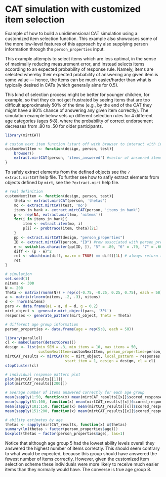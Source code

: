 CAT simulation with customized item selection
======================================

Example of how to build a unidimensional CAT simulation using a customized item selection function. 
This example also showcases some of the more low-level features of this approach by also supplying 
person information through the `person_properties` input.

This example attempts to select items which are less optimal, in the sense of maximally reducing measurement error,
and instead selects items according to an expected probability of response rule. Namely, items are selected
whereby their expected probability of answering any given item is some value --- hence, the items can be much easier/harder than what is typically desired in CATs (which generally aims for 0.5). 

This kind of selection process might be better for younger children, for example, so that they do not get frustrated by seeing items that are too difficult approximately 50% of the time (e.g., by the end of the CAT they might have a 80% chance of answering any given item correctly). The simulation example below sets up different selection rules for 4 different age categories (ages 5:8), where the probability of correct endorsement decreases from .80 to .50 for older participants.

```r
library(mirtCAT)
```

```r
# custom next item function (start off with browser to interact with internal objects)
customNextItem <- function(design, person, test){
    browser()
    extract.mirtCAT(person, 'items_answered') #vector of answered items and their order
}
```

To safely extract elements from the defined objects see the `?extract.mirtCAT` help file. To further see 
how to safly extract elements from objects defined by `mirt`, see the `?extract.mirt` help file.

```r
# real definition
customNextItem <- function(design, person, test){
    theta <- extract.mirtCAT(person, 'thetas')
    mo <- extract.mirtCAT(test, 'mo')
    items_in_bank <- extract.mirtCAT(person, 'items_in_bank')
    p <- rep(NA, extract.mirt(mo, 'nitems'))
    for(i in items_in_bank){
        item <- extract.item(mo, i)
        p[i] <- probtrace(item, theta)[2L]
    }
    pp <- extract.mirtCAT(design, "person_properties")
    ID <- extract.mirtCAT(person, "ID") #row associated with person_properties
    e <- switch(as.character(pp[ID, ]), "5" = .80, "6" = .70, "7" = .60, "8" = .50)
    diff <- (p - e)^2
    ret <- which(min(diff, na.rm = TRUE) == diff)[1L] # always return the first element
    ret
}

# simulation
set.seed(1)
nitems <- 300
N <- 200
Theta <- matrix(rnorm(N)) + rep(c(-0.75, -0.25, 0.25, 0.75), each = 50)
a <- matrix(rlnorm(nitems, .2, .3), nitems)
d <- rnorm(nitems)
pars <- data.frame(a1 = a, d = d, g = 0.2)
mirt_object <- generate.mirt_object(pars, '3PL')
responses <- generate_pattern(mirt_object, Theta = Theta)

# different age group information
person_properties <- data.frame(age = rep(5:8, each = 50))

library(parallel)
cl <- makeCluster(detectCores())
design <- list(min_SEM = .3, min_items = 10, max_items = 50,
               customNextItem=customNextItem, person_properties=person_properties)
mirtCAT_results <- mirtCAT(mo = mirt_object, local_pattern = responses,
                           start_item = 1, design = design, cl = cl)
stopCluster(cl)
```

```r
# individual response pattern plot
plot(mirtCAT_results[[1]]) 
plot(mirtCAT_results[[200]])

# average number of items answered correctly for each age group
mean(sapply(1:50, function(x) mean(mirtCAT_results[[x]]$scored_responses, na.rm = TRUE)))
mean(sapply(51:100, function(x) mean(mirtCAT_results[[x]]$scored_responses, na.rm = TRUE)))
mean(sapply(101:150, function(x) mean(mirtCAT_results[[x]]$scored_responses, na.rm = TRUE)))
mean(sapply(151:200, function(x) mean(mirtCAT_results[[x]]$scored_responses, na.rm = TRUE)))

# ability estimates by age
thetas <- sapply(mirtCAT_results, function(x) x$thetas)
summary(lm(thetas ~ factor(person_properties$age)))
boxplot(thetas ~ factor(person_properties$age), las=1)
```

Notice that although age group 5 had the lowest ability levels overall they answered the highest number of items correctly. This should seem contrary to what would be expected, because this group should have answered the fewest number of items correctly. However, given the customized item selection scheme these individuals were more likely to receive much easier items than they normally would have. The converse is true age group 8.